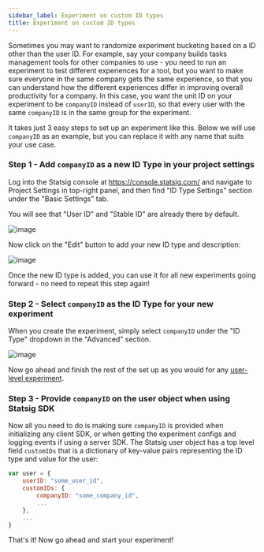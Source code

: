 ```yaml
---
sidebar_label: Experiment on custom ID types
title: Experiment on custom ID types
---
```


Sometimes you may want to randomize experiment bucketing based on a ID other than the user ID. For example, say your company builds tasks management tools for other companies to use - you
need to run an experiment to test different experiences for a tool, but you want to make sure everyone in the same company gets the same experience, so that you can understand how
the different experiences differ in improving overall productivity for a company. In this case, you want the unit ID on your experiment to be `companyID` instead of `userID`, so that
every user with the same `companyID` is in the same group for the experiment.

It takes just 3 easy steps to set up an experiment like this. Below we will use `companyID` as an example, but you can replace it with any name that suits your use case.

### Step 1 - Add `companyID` as a new ID Type in your project settings

Log into the Statsig console at https://console.statsig.com/ and navigate to Project Settings in top-right panel, and then find "ID Type Settings" section under the "Basic Settings" tab.

You will see that "User ID" and "Stable ID" are already there by default.

![image](https://user-images.githubusercontent.com/77478330/141031977-430511a2-394e-4d37-ad3f-969a072dc41a.png)

Now click on the "Edit" button to add your new ID type and description:

![image](https://user-images.githubusercontent.com/77478330/141031895-56273e28-6264-4b37-8d72-18861b7432d0.png)

Once the new ID type is added, you can use it for all new experiments going forward - no need to repeat this step again!

### Step 2 - Select `companyID` as the ID Type for your new experiment

When you create the experiment, simply select `companyID` under the "ID Type" dropdown in the "Advanced" section.

![image](https://user-images.githubusercontent.com/77478330/141032717-2d65a568-5768-4fc4-a386-39385e71bcf1.png)

Now go ahead and finish the rest of the set up as you would for any [user-level experiment](./first-experiment).

### Step 3 - Provide `companyID` on the user object when using Statsig SDK

Now all you need to do is making sure `companyID` is provided when initializing any client SDK, or when getting the experiment configs and logging events if using a server SDK. The Statsig user object has a top level field `customIDs`
that is a dictionary of key-value pairs representing the ID type and value for the user:

```jsx
var user = {
    userID: "some_user_id",
    customIDs: {
        companyID: "some_company_id",
        ...
    },
    ...
}
```

That's it! Now go ahead and start your experiment!
